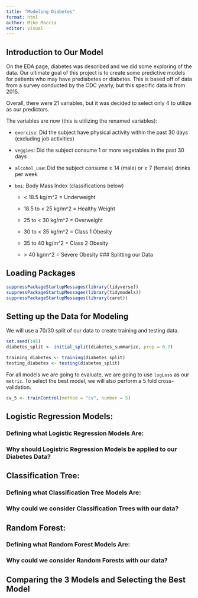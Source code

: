 ```yaml
---
title: "Modeling Diabetes"
format: html
author: Mike Maccia
editor: visual
---
```


## Introduction to Our Model

On the EDA page, diabetes was described and we did some exploring of the data. Our ultimate goal of this project is to create some predictive models for patients who may have prediabetes or diabetes. This is based off of data from a survey conducted by the CDC yearly, but this specific data is from 2015.

Overall, there were 21 variables, but it was decided to select only 4 to utilize as our predictors.

The variables are now (this is utilizing the renamed variables):

-   `exercise`: Did the subject have physical activity within the past 30 days (excluding job activities)

-   `veggies`: Did the subject consume 1 or more vegetables in the past 30 days

-   `alcohol_use`: Did the subject consume ≥ 14 (male) or ≥ 7 (female) drinks per week

-   `bmi`: Body Mass Index (classifications below)

    -   \< 18.5 kg/m\^2 = Underweight

    -   18.5 to \< 25 kg/m\^2 = Healthy Weight

    -   25 to \< 30 kg/m\^2 = Overweight

    -   30 to \< 35 kg/m\^2 = Class 1 Obesity

    -   35 to 40 kg/m\^2 = Class 2 Obesity

    -   \> 40 kg/m\^2 = Severe Obesity \### Splitting our Data
    
## Loading Packages

```r
suppressPackageStartupMessages(library(tidyverse))
suppressPackageStartupMessages(library(tidymodels))
suppressPackageStartupMessages(library(caret))
```

## Setting up the Data for Modeling

We will use a 70/30 split of our data to create training and testing data. 

```r
set.seed(145) 
diabetes_split <- initial_split(diabetes_summarize, prop = 0.7)

training_diabetes <- training(diabetes_split)
testing_diabetes <- testing(diabetes_split)

```

For all models we are going to evaluate, we are going to use `logLoss` as our `metric`. To select the best model, we will also perform a 5 fold cross-validation. 

```r
cv_5 <- trainControl(method = "cv", number = 5) 
```

## Logistic Regression Models:

### Defining what Logistic Regression Models Are:

### Why should Logistric Regression Models be applied to our Diabetes Data?

## Classification Tree:

### Defining what Classification Tree Models Are:

### Why could we consider Classification Trees with our data?

## Random Forest:

### Defining what Random Forest Models Are:

### Why could we consider Random Forests with our data?

## Comparing the 3 Models and Selecting the Best Model